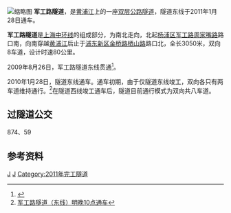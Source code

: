 [[File:Jungong_Rd_Tunnel,_Shanghai.jpg|缩略图]]
'''军工路隧道'''，是[[黄浦江|黄浦江]]上的一座[[双层|双层]][[公路|公路]][[隧道|隧道]]，隧道东线于2011年1月28日通车。

'''军工路隧道'''是[[上海中环线|上海中环线]]的组成部分，为南北走向，北起[[杨浦区|杨浦区]][[军工路|军工路]][[周家嘴路|周家嘴路]]路口南，向南穿越[[黄浦江|黄浦江]]后止于[[浦东新区|浦东新区]][[金桥路|金桥路]][[栖山路|栖山路]]路口北，全长3050米，双向8车道，设计时速80公里。

2009年8月26日，军工路隧道东线贯通<ref>{{cite web | title = 军工路隧道东线贯通(原载《青年报》) | publisher = eastday.com | date = 2009-08-27 | url = http://why.eastday.com/q/20090827/u1a620923.html | accessdate = 2009-08-27 | language = zh | archive-date = 2020-05-22 | archive-url = https://web.archive.org/web/20200522161300/http://why.eastday.com/q/20090827/u1a620923.html | dead-url = no }}</ref>。

2010年1月28日，隧道东线通车。通车初期，由于仅隧道东线竣工，双向各只有两车道维持通行。<ref>[http://www.jfdaily.com/a/1919736.htm 军工路隧道（东线）明晚10点通车]{{dead link|date=2017年11月 |bot=InternetArchiveBot |fix-attempted=yes }}</ref>在隧道西线竣工通车后，隧道目前通行模式为双向共八车道。

==过隧道公交==
874、59
==参考资料==
<references/>


{{SH-stub}}
{{上海桥隧}}
{{Crossings navbox
|structure= Crossings
|place= [[黄浦江|黄浦江]]
|bridge= 军工路隧道
|bridge signs= 
|upstream= [[金定线轮渡|金定线轮渡]]
|upstream signs=
|downstream= [[上海轨道交通12号线|轨道交通12号线区间隧道]]
|downstream signs=[[File:SML12.svg|10px]]
}}

[[Category:中国公路隧道|J]]
[[Category:黄浦江隧道|J]]
[[Category:2011年完工隧道|Category:2011年完工隧道]]